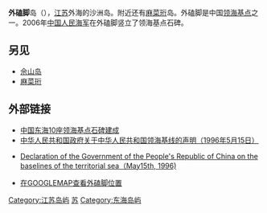 '''外磕脚'''岛（{{coord|display=title,inline}}），[[江苏|江苏]]外海的沙洲岛。附近还有[[麻菜珩|麻菜珩]]岛。外磕脚是中国[[领海基点|领海基点]]之一。2006年[[中国人民海军|中国人民海军]]在外磕脚竖立了领海基点石碑。

== 另见 ==
*[[佘山岛|佘山岛]]
*[[麻菜珩|麻菜珩]]

== 外部链接 ==
*[http://news.xinhuanet.com/politics/2006-09/14/content_5090042.htm 中国东海10座领海基点石碑建成]{{Wayback|url=http://news.xinhuanet.com/politics/2006-09/14/content_5090042.htm |date=20070325035306 }}
*[https://web.archive.org/web/20070216040721/http://www.soa.gov.cn/law/960515a.htm 中华人民共和国政府关于中华人民共和国领海基线的声明（1996年5月15日）]
*{{en icon}}[http://www.un.org/Depts/los/LEGISLATIONANDTREATIES/PDFFILES/CHN_1996_Declaration.pdf  Declaration of the Government of the People's Republic of China on the baselines of the territorial sea（May15th, 1996)]{{Wayback|url=http://www.un.org/Depts/los/LEGISLATIONANDTREATIES/PDFFILES/CHN_1996_Declaration.pdf |date=20070315110738 }}
*[http://maps.google.com/maps?f=q&hl=en&q=33%C2%B00%2754.00%22N,+121%C2%B038%2724.00%22E&ie=UTF8&om=0&t=h&z=13  在GOOGLEMAP查看外磕脚位置]

{{Jiangsu-geo-stub}}
[[Category:江苏岛屿|Category:江苏岛屿]]
[[Category:中国大陆领海基点|苏]]
[[Category:东海岛屿|Category:东海岛屿]]